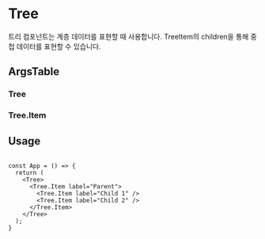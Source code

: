 
<Meta of={TreeStories} />

# Tree

트리 컴포넌트는 계층 데이터를 표현할 때 사용합니다.
TreeItem의 children을 통해 중첩 데이터를 표현할 수 있습니다.

<Canvas of={TreeStories.Playground} />


## ArgsTable

### Tree
<ArgsTable of={Tree} />

### Tree.Item
<ArgsTable of={TreeItem} />

## Usage

```tsx

const App = () => {
  return (
    <Tree>
      <Tree.Item label="Parent">
        <Tree.Item label="Child 1" />
        <Tree.Item label="Child 2" />
      </Tree.Item>
    </Tree>
  );
}
```

